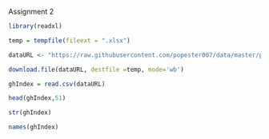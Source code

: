 Assignment 2
```r
library(readxl)
```

```r
temp = tempfile(fileext = ".xlsx")
```

```r
dataURL <- "https://raw.githubusercontent.com/popester007/data/master/project%20data%20GHI.csv"
```

```r
download.file(dataURL, destfile =temp, mode='wb')
```

```r
ghIndex = read.csv(dataURL)
```

```r
head(ghIndex,51)
```

```r
str(ghIndex)
```


```r
names(ghIndex)
```

